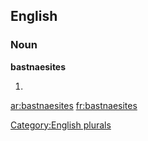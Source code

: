 
==English==

===Noun===
'''bastnaesites'''

# {{plural of|[[bastnaesite]]}}

[[Category:English plurals]]

[[ar:bastnaesites]]
[[fr:bastnaesites]]